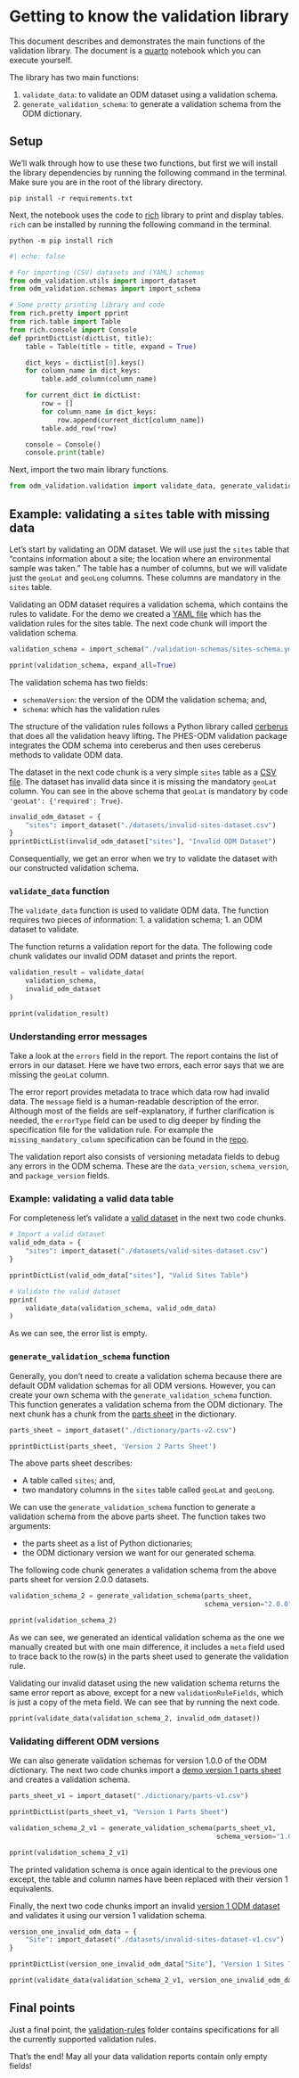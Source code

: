 # Getting to know the validation library

This document describes and demonstrates the main functions of the validation
library. The document is a [quarto](https://quarto.org/) notebook which you can
execute yourself.

The library has two main functions:

1. `validate_data`: to validate an ODM dataset using a validation schema.
2. `generate_validation_schema`: to generate a validation schema from the ODM
   dictionary.

## Setup

We'll walk through how to use these two functions, but first we will install
the library dependencies by running the following command in the terminal. Make
sure you are in the root of the library directory.

`pip install -r requirements.txt`

Next, the notebook uses the code to [rich](https://github.com/Textualize/rich)
library to print and display tables. `rich` can be installed by running the
following command in the terminal.

`python -m pip install rich`

```python
#| echo: false

# For importing (CSV) datasets and (YAML) schemas
from odm_validation.utils import import_dataset
from odm_validation.schemas import import_schema

# Some pretty printing library and code
from rich.pretty import pprint
from rich.table import Table
from rich.console import Console
def pprintDictList(dictList, title):
    table = Table(title = title, expand = True)

    dict_keys = dictList[0].keys()
    for column_name in dict_keys:
        table.add_column(column_name)

    for current_dict in dictList:
        row = []
        for column_name in dict_keys:
            row.append(current_dict[column_name])
        table.add_row(*row)

    console = Console()
    console.print(table)
```

Next, import the two main library functions.

```python
from odm_validation.validation import validate_data, generate_validation_schema
```

## Example: validating a `sites` table with missing data

Let's start by validating an ODM dataset. We will use just the `sites` table
that "contains information about a site; the location where an environmental
sample was taken." The table has a number of columns, but we will validate just
the `geoLat` and `geoLong` columns. These columns are mandatory in the `sites`
table.

Validating an ODM dataset requires a validation schema, which contains the
rules to validate. For the demo we created a [YAML
file](./validation-schemas/sites-schema.yml) which has the validation rules for
the sites table. The next code chunk will import the validation schema.

```python
validation_schema = import_schema("./validation-schemas/sites-schema.yml")

pprint(validation_schema, expand_all=True)
```

The validation schema has two fields:

* `schemaVersion`: the version of the ODM the validation schema; and,
* `schema`: which has the validation rules

The structure of the validation rules follows a Python library called
[cerberus](https://docs.python-cerberus.org/en/stable/schemas.html) that does
all the validation heavy lifting. The PHES-ODM validation package integrates
the ODM schema into cereberus and then uses cereberus methods to validate ODM
data.

The dataset in the next code chunk is a very simple `sites` table as a [CSV
file](./datasets/invalid-sites-dataset.csv). The dataset has invalid data since
it is missing the mandatory `geoLat` column. You can see in the above schema
that `geoLat` is mandatory by code `'geoLat': {'required': True}`.

```python
invalid_odm_dataset = {
    "sites": import_dataset("./datasets/invalid-sites-dataset.csv")
}
pprintDictList(invalid_odm_dataset["sites"], "Invalid ODM Dataset")
```

Consequentially, we get an error when we try to validate the dataset with our
constructed validation schema.

### `validate_data` function

The `validate_data` function is used to validate ODM data. The function
requires two pieces of information:
 1. a validation schema;
 1. an ODM dataset to validate.

 The function returns a validation report for the data. The following code
 chunk validates our invalid ODM dataset and prints the report.

```python
validation_result = validate_data(
    validation_schema,
    invalid_odm_dataset
)

pprint(validation_result)
```

### Understanding error messages

Take a look at the `errors` field in the report. The report contains the list
of errors in our dataset. Here we have two errors, each error says that we are
missing the `geoLat` column.

The error report provides metadata to trace which data row had invalid data.
The `message` field is a human-readable description of the error. Although most
of the fields are self-explanatory, if further clarification is needed, the
`errorType` field can be used to dig deeper by finding the specification file
for the validation rule. For example the `missing_mandatory_column`
specification can be found in the
[repo](../../validation-rules/missing_mandatory_column.md).

The validation report also consists of versioning metadata fields to debug any
errors in the ODM schema. These are the `data_version`, `schema_version`, and
`package_version` fields.

### Example: validating a valid data table

For completeness let's validate a
[valid dataset](./datasets/valid-sites-dataset.csv) in the next two code
chunks.

```python
# Import a valid dataset
valid_odm_data = {
    "sites": import_dataset("./datasets/valid-sites-dataset.csv")
}

pprintDictList(valid_odm_data["sites"], "Valid Sites Table")
```

```python
# Validate the valid dataset
pprint(
    validate_data(validation_schema, valid_odm_data)
)
```

As we can see, the error list is empty.

### `generate_validation_schema` function

Generally, you don't need to create a validation schema because there are
default ODM validation schemas for all ODM versions. However, you can create
your own schema with the `generate_validation_schema` function. This function
generates a validation schema from the ODM dictionary. The next chunk has a
chunk from the [parts sheet](./dictionary/parts-v2.csv) in the dictionary.

```python
parts_sheet = import_dataset("./dictionary/parts-v2.csv")

pprintDictList(parts_sheet, 'Version 2 Parts Sheet')
```

The above parts sheet describes:

* A table called `sites`; and,
* two mandatory columns in the `sites` table called `geoLat` and `geoLong`.

We can use the `generate_validation_schema` function to generate a validation
schema from the above parts sheet. The function takes two arguments:

* the parts sheet as a list of Python dictionaries;
* the ODM dictionary version we want for our generated schema.

The following code chunk generates a validation schema from the above parts
sheet for version 2.0.0 datasets.

```python
validation_schema_2 = generate_validation_schema(parts_sheet,
                                                 schema_version="2.0.0")

pprint(validation_schema_2)
```

As we can see, we generated an identical validation schema as the one we
manually created but with one main difference, it includes a `meta` field used
to trace back to the row(s) in the parts sheet used to generate the validation
rule.

Validating our invalid dataset using the new validation schema returns the same
error report as above, except for a new `validationRuleFields`, which is just a
copy of the meta field. We can see that by running the next code.

```python
pprint(validate_data(validation_schema_2, invalid_odm_dataset))
```
### Validating different ODM versions

We can also generate validation schemas for version 1.0.0 of the ODM
dictionary. The next two code chunks import a
[demo version 1 parts sheet](./dictionary/parts-v1.csv) and creates a
validation schema.

```python
parts_sheet_v1 = import_dataset("./dictionary/parts-v1.csv")

pprintDictList(parts_sheet_v1, "Version 1 Parts Sheet")
```

```python
validation_schema_2_v1 = generate_validation_schema(parts_sheet_v1,
                                                    schema_version="1.0.0")

pprint(validation_schema_2_v1)
```

The printed validation schema is once again identical to the previous one
except, the table and column names have been replaced with their version 1
equivalents.

Finally, the next two code chunks import an invalid [version 1 ODM
dataset](./datasets/invalid-sites-dataset-v1.csv) and validates it using our
version 1 validation schema.

```python
version_one_invalid_odm_data = {
    "Site": import_dataset("./datasets/invalid-sites-dataset-v1.csv")
}

pprintDictList(version_one_invalid_odm_data["Site"], "Version 1 Sites Table")
```

```python
pprint(validate_data(validation_schema_2_v1, version_one_invalid_odm_data))
```
## Final points

Just a final point, the [validation-rules](../../validation-rules/) folder
contains specifications for all the currently supported validation rules.

That's the end! May all your data validation reports contain only empty fields!
